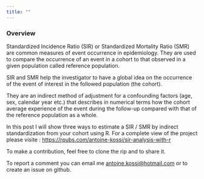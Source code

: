 ---
title: ""
---


### Overview


Standardized Incidence Ratio (SIR) or Standardized Mortality Ratio (SMR) are common measures of event occurrence in epidemiology. 
They are used to compare the occurrence of an event in a cohort to that observed in a given population called reference population.  

SIR and SMR help the investigator to have a global idea on the occurrence of the event of interest in the followed population (the cohort).

They are an indirect method of adjustment for a confounding factors (age, sex, calendar year etc.) that describes in numerical terms how the cohort average experience of the event during the follow-up compared with that of the reference population as a whole.

In this post I will show three ways to estimate a SIR / SMR by indirect standardization from your cohort using R.
For a complete view of the project please visite : [https://rpubs.com/antoine-kossi/sir-analysis-with-r](https://rpubs.com/antoine-kossi/sir-analysis-with-r)

To make a contribution, feel free to clone the rip and to share it.

To report a comment you can email me [antoine.kossi@hotmail.com](antoine.kossi@hotmail.com) or to create an issue on github. 






